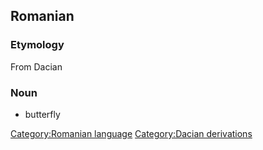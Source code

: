 == Romanian ==
=== Etymology ===
From Dacian
=== Noun ===
* butterfly

[[Category:Romanian language]]
[[Category:Dacian derivations]]